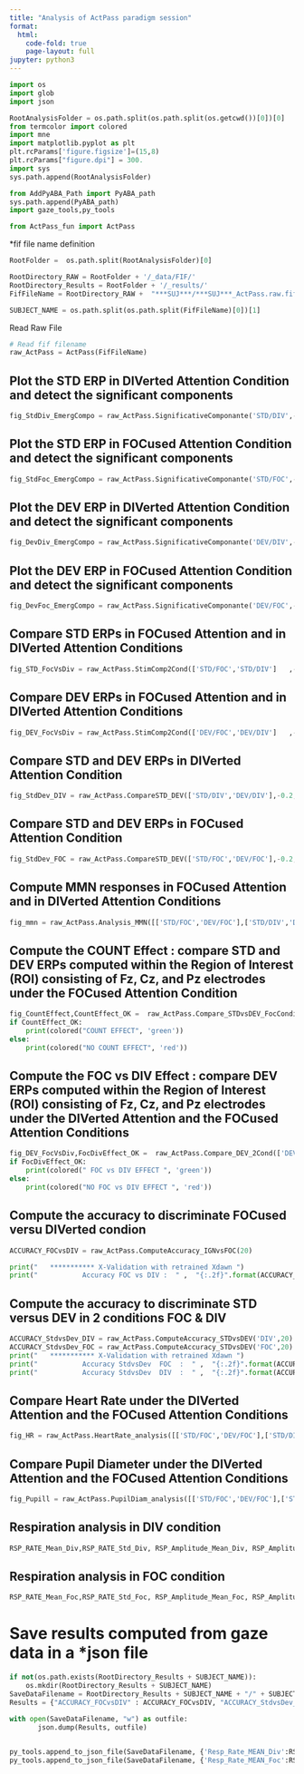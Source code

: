 ```yaml
---
title: "Analysis of ActPass paradigm session"
format:
  html:
    code-fold: true
    page-layout: full
jupyter: python3
---
```



```python
import os 
import glob
import json

RootAnalysisFolder = os.path.split(os.path.split(os.getcwd())[0])[0]
from termcolor import colored
import mne
import matplotlib.pyplot as plt
plt.rcParams['figure.figsize']=(15,8)
plt.rcParams["figure.dpi"] = 300.
import sys
sys.path.append(RootAnalysisFolder)

from AddPyABA_Path import PyABA_path
sys.path.append(PyABA_path)
import gaze_tools,py_tools

from ActPass_fun import ActPass
```


*fif file name definition

```python

RootFolder =  os.path.split(RootAnalysisFolder)[0]

RootDirectory_RAW = RootFolder + '/_data/FIF/'
RootDirectory_Results = RootFolder + '/_results/'
FifFileName = RootDirectory_RAW +  "***SUJ***/***SUJ***_ActPass.raw.fif"

SUBJECT_NAME = os.path.split(os.path.split(FifFileName)[0])[1]

```


Read Raw File

```python

# Read fif filename 
raw_ActPass = ActPass(FifFileName)

```


## Plot the STD ERP in DIVerted Attention Condition and detect the significant components

```python
fig_StdDiv_EmergCompo = raw_ActPass.SignificativeComponante('STD/DIV',-0.2, 1.5, (-0.2,0),'g',0.75)
```


## Plot the STD ERP in FOCused Attention Condition and detect the significant components

```python
fig_StdFoc_EmergCompo = raw_ActPass.SignificativeComponante('STD/FOC',-0.2, 1.5, (-0.2,0),'r',0.75)
```



## Plot the DEV ERP in DIVerted Attention Condition and detect the significant components

```python
fig_DevDiv_EmergCompo = raw_ActPass.SignificativeComponante('DEV/DIV',-0.2, 1.5, (-0.2,0),'g',2)
```


## Plot the DEV ERP in FOCused Attention Condition and detect the significant components

```python
fig_DevFoc_EmergCompo = raw_ActPass.SignificativeComponante('DEV/FOC',-0.2, 1.5, (-0.2,0),'r',2)
```


## Compare STD ERPs in FOCused Attention and in DIVerted Attention Conditions
```python
fig_STD_FocVsDiv = raw_ActPass.StimComp2Cond(['STD/FOC','STD/DIV']   ,-0.2, 1.5, (-0.2,0),['r','g'],[0.75,0.75])
```	

## Compare DEV ERPs in FOCused Attention and in DIVerted Attention Conditions
```python
fig_DEV_FocVsDiv = raw_ActPass.StimComp2Cond(['DEV/FOC','DEV/DIV']   ,-0.2, 1.5, (-0.2,0),['r','g'],[2.0,2.0])
```	
		
## Compare STD and DEV ERPs in DIVerted Attention Condition
```python
fig_StdDev_DIV = raw_ActPass.CompareSTD_DEV(['STD/DIV','DEV/DIV'],-0.2, 1.5, (-0.2,0),['g','g'],[0.75,2])
```			
		
## Compare STD and DEV ERPs in FOCused Attention Condition
```python
fig_StdDev_FOC = raw_ActPass.CompareSTD_DEV(['STD/FOC','DEV/FOC'],-0.2, 1.5, (-0.2,0),['r','r'],[0.75,2])
```				
		

## Compute MMN responses in FOCused Attention and in DIVerted Attention Conditions 
```python
fig_mmn = raw_ActPass.Analysis_MMN([['STD/FOC','DEV/FOC'],['STD/DIV','DEV/DIV']],-0.2, 1.5, (-0.2,0),['r','g'],[3,3])
```		

## Compute the COUNT Effect : compare STD and DEV ERPs computed within the Region of Interest (ROI) consisting of Fz, Cz, and Pz electrodes under the FOCused Attention Condition
```python
fig_CountEffect,CountEffect_OK =  raw_ActPass.Compare_STDvsDEV_FocCondition(['STD/FOC','DEV/FOC'], -0.2, 1.5, (-0.2,0),['r','r'],[0.75,2],[0.25,0.8],['Fz','Cz','Pz'],0.05)
if CountEffect_OK:
	print(colored("COUNT EFFECT", 'green'))
else:
	print(colored("NO COUNT EFFECT", 'red'))
```	


## Compute the FOC vs DIV Effect : compare DEV ERPs computed within the Region of Interest (ROI) consisting of Fz, Cz, and Pz electrodes under the DIVerted Attention and the FOCused Attention Conditions
```python
fig_DEV_FocVsDiv,FocDivEffect_OK =  raw_ActPass.Compare_DEV_2Cond(['DEV/FOC','DEV/DIV'], -0.2, 1.5, (-0.2,0),['r','g'],[2.0,2.0],[0.25,0.8],['Fz','Cz','Pz'],0.05)
if FocDivEffect_OK:
	print(colored(" FOC vs DIV EFFECT ", 'green'))
else:
	print(colored("NO FOC vs DIV EFFECT ", 'red'))

```	



## Compute the accuracy to discriminate FOCused versu DIVerted condion
```python
ACCURACY_FOCvsDIV = raw_ActPass.ComputeAccuracy_IGNvsFOC(20)

print("   *********** X-Validation with retrained Xdawn ")
print("           Accuracy FOC vs DIV :  " ,  "{:.2f}".format(ACCURACY_FOCvsDIV))

```


## Compute the accuracy to discriminate STD  versus DEV  in 2 conditions FOC & DIV
```python
ACCURACY_StdvsDev_DIV = raw_ActPass.ComputeAccuracy_STDvsDEV('DIV',20)
ACCURACY_StdvsDev_FOC = raw_ActPass.ComputeAccuracy_STDvsDEV('FOC',20)
print("   *********** X-Validation with retrained Xdawn ")
print("           Accuracy StdvsDev  FOC  :  " ,  "{:.2f}".format(ACCURACY_StdvsDev_FOC))
print("           Accuracy StdvsDev  DIV  :  " ,  "{:.2f}".format(ACCURACY_StdvsDev_DIV))

```
		




	
	
## Compare Heart Rate under the DIVerted Attention and the FOCused Attention Conditions
```python
fig_HR = raw_ActPass.HeartRate_analysis([['STD/FOC','DEV/FOC'],['STD/DIV','DEV/DIV']])
```


## Compare Pupil Diameter under the DIVerted Attention and the FOCused Attention Conditions
```python
fig_Pupill = raw_ActPass.PupilDiam_analysis([['STD/FOC','DEV/FOC'],['STD/DIV','DEV/DIV']])
```



## Respiration analysis in DIV condition
```python
RSP_RATE_Mean_Div,RSP_RATE_Std_Div, RSP_Amplitude_Mean_Div, RSP_Amplitude_Std_Div = raw_ActPass.RespirationSynchrony(raw_ActPass.mne_raw,['STD/DIV','DEV/DIV']) # DIV condition
```

## Respiration analysis in FOC condition
```python
RSP_RATE_Mean_Foc,RSP_RATE_Std_Foc, RSP_Amplitude_Mean_Foc, RSP_Amplitude_Std_Foc = raw_ActPass.RespirationSynchrony(raw_ActPass.mne_raw,['STD/FOC','DEV/FOC']) # FOC condition
```


# Save results computed from gaze data in a *json file
```python
if not(os.path.exists(RootDirectory_Results + SUBJECT_NAME)):
	os.mkdir(RootDirectory_Results + SUBJECT_NAME)
SaveDataFilename = RootDirectory_Results + SUBJECT_NAME + "/" + SUBJECT_NAME + "_ActPass.json"
Results = {"ACCURACY_FOCvsDIV" : ACCURACY_FOCvsDIV, "ACCURACY_StdvsDev_DIV":ACCURACY_StdvsDev_DIV, "ACCURACY_StdvsDev_FOC" : ACCURACY_StdvsDev_FOC, "CountEffect" :CountEffect_OK, "FocDivEffect" : FocDivEffect_OK}

with open(SaveDataFilename, "w") as outfile: 
	   json.dump(Results, outfile)
	   

py_tools.append_to_json_file(SaveDataFilename, {'Resp_Rate_MEAN_Div':RSP_RATE_Mean_Div,'Resp_Rate_STD_Div':RSP_RATE_Std_Div,'Resp_Amp_MEAN_Div':RSP_Amplitude_Mean_Div,'Resp_Amp_STD_Div':RSP_Amplitude_Std_Div})	 
py_tools.append_to_json_file(SaveDataFilename, {'Resp_Rate_MEAN_Foc':RSP_RATE_Mean_Foc,'Resp_Rate_STD_Foc':RSP_RATE_Std_Foc,'Resp_Amp_MEAN_Foc':RSP_Amplitude_Mean_Foc,'Resp_Amp_STD_Foc':RSP_Amplitude_Std_Foc})	 
   
	   
```